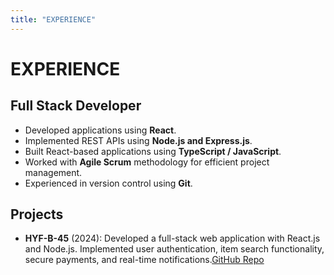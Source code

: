 ```yaml
---
title: "EXPERIENCE"
---
```


<div className="prose mx-4 my-4">
    <h1 className="text-2xl font-bold text-gray-800">EXPERIENCE</h1>
    <div className="my-4">
        <h2 className="text-xl font-semibold text-gray-700 mb-2">Full Stack Developer</h2>
        <ul className="list-disc list-inside text-gray-600 space-y-2">
            <li>Developed applications using <strong className="text-indigo-600">React</strong>.</li>
            <li>Implemented REST APIs using <strong className="text-indigo-600">Node.js and Express.js</strong>.</li>
            <li>Built React-based applications using <strong className="text-indigo-600">TypeScript /
                JavaScript</strong>.
            </li>
            <li>Worked with <strong className="text-indigo-600">Agile Scrum</strong> methodology for efficient project
                management.
            </li>
            <li>Experienced in version control using <strong className="text-indigo-600">Git</strong>.</li>
        </ul>
    </div>
</div>

<div className="my-6">
    <h2 className="text-xl font-semibold text-gray-700 mb-2">Projects</h2>
    <ul className="list-disc list-inside ml-6 space-y-2 text-lg text-gray-600">
        <li><strong>HYF-B-45</strong> (2024): Developed a full-stack web application with React.js and Node.js.
            Implemented user authentication, item search functionality, secure payments, and real-time notifications.<a
                href="https://github.com/29Kumait/HYF-B-45.git" className="border-b-4 border-[#FF7A9A] text-[#FF507A]">GitHub
                Repo</a></li>
    </ul>
</div>
